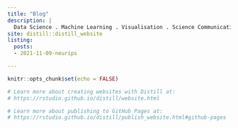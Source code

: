 ```yaml
---
title: "Blog"
description: |
  Data Science . Machine Learning . Visualisation . Science Communication
site: distill::distill_website
listing: 
  posts:
  - 2021-11-09-neurips

---
```


  ```r
knitr::opts_chunk$set(echo = FALSE)

# Learn more about creating websites with Distill at:
# https://rstudio.github.io/distill/website.html

# Learn more about publishing to GitHub Pages at:
# https://rstudio.github.io/distill/publish_website.html#github-pages

```





